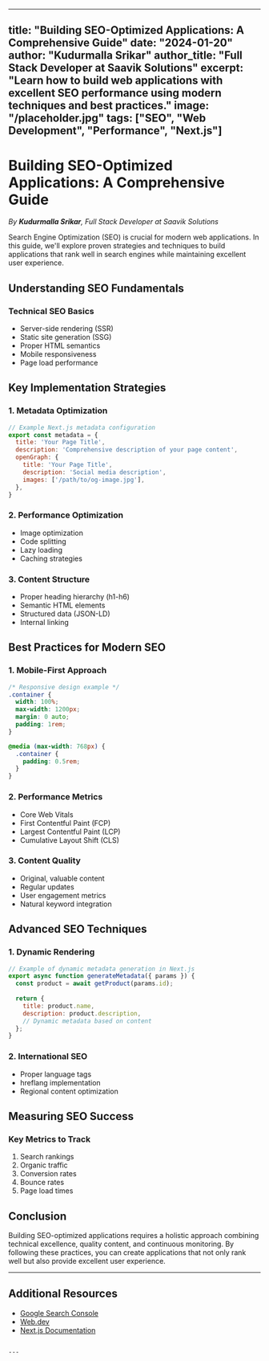 
---
title: "Building SEO-Optimized Applications: A Comprehensive Guide"
date: "2024-01-20"
author: "Kudurmalla Srikar"
author_title: "Full Stack Developer at Saavik Solutions"
excerpt: "Learn how to build web applications with excellent SEO performance using modern techniques and best practices."
image: "/placeholder.jpg"
tags: ["SEO", "Web Development", "Performance", "Next.js"]
---

# Building SEO-Optimized Applications: A Comprehensive Guide

*By **Kudurmalla Srikar**, Full Stack Developer at Saavik Solutions*

Search Engine Optimization (SEO) is crucial for modern web applications. In this guide, we'll explore proven strategies and techniques to build applications that rank well in search engines while maintaining excellent user experience.

## Understanding SEO Fundamentals

### Technical SEO Basics
- Server-side rendering (SSR)
- Static site generation (SSG)
- Proper HTML semantics
- Mobile responsiveness
- Page load performance

## Key Implementation Strategies

### 1. Metadata Optimization

```js
// Example Next.js metadata configuration
export const metadata = {
  title: 'Your Page Title',
  description: 'Comprehensive description of your page content',
  openGraph: {
    title: 'Your Page Title',
    description: 'Social media description',
    images: ['/path/to/og-image.jpg'],
  },
}
````

### 2. Performance Optimization

* Image optimization
* Code splitting
* Lazy loading
* Caching strategies

### 3. Content Structure

* Proper heading hierarchy (h1-h6)
* Semantic HTML elements
* Structured data (JSON-LD)
* Internal linking

## Best Practices for Modern SEO

### 1. Mobile-First Approach

```css
/* Responsive design example */
.container {
  width: 100%;
  max-width: 1200px;
  margin: 0 auto;
  padding: 1rem;
}

@media (max-width: 768px) {
  .container {
    padding: 0.5rem;
  }
}
```

### 2. Performance Metrics

* Core Web Vitals
* First Contentful Paint (FCP)
* Largest Contentful Paint (LCP)
* Cumulative Layout Shift (CLS)

### 3. Content Quality

* Original, valuable content
* Regular updates
* User engagement metrics
* Natural keyword integration

## Advanced SEO Techniques

### 1. Dynamic Rendering

```js
// Example of dynamic metadata generation in Next.js
export async function generateMetadata({ params }) {
  const product = await getProduct(params.id);
  
  return {
    title: product.name,
    description: product.description,
    // Dynamic metadata based on content
  };
}
```

### 2. International SEO

* Proper language tags
* hreflang implementation
* Regional content optimization

## Measuring SEO Success

### Key Metrics to Track

1. Search rankings
2. Organic traffic
3. Conversion rates
4. Bounce rates
5. Page load times

## Conclusion

Building SEO-optimized applications requires a holistic approach combining technical excellence, quality content, and continuous monitoring. By following these practices, you can create applications that not only rank well but also provide excellent user experience.

---

## Additional Resources

* [Google Search Console](https://search.google.com/search-console)
* [Web.dev](https://web.dev)
* [Next.js Documentation](https://nextjs.org/docs)

```

---

